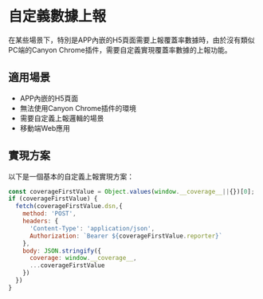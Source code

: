 # 自定義數據上報

在某些場景下，特別是APP內嵌的H5頁面需要上報覆蓋率數據時，由於沒有類似PC端的Canyon Chrome插件，需要自定義實現覆蓋率數據的上報功能。

## 適用場景

- APP內嵌的H5頁面
- 無法使用Canyon Chrome插件的環境
- 需要自定義上報邏輯的場景
- 移動端Web應用

## 實現方案

以下是一個基本的自定義上報實現方案：

```javascript copy
const coverageFirstValue = Object.values(window.__coverage__||{})[0];
if (coverageFirstValue) {
  fetch(coverageFirstValue.dsn,{
    method: 'POST',
    headers: {
      'Content-Type': 'application/json',
      Authorization: `Bearer ${coverageFirstValue.reporter}`
    },
    body: JSON.stringify({
      coverage: window.__coverage__,
      ...coverageFirstValue
    })
  })
}
```